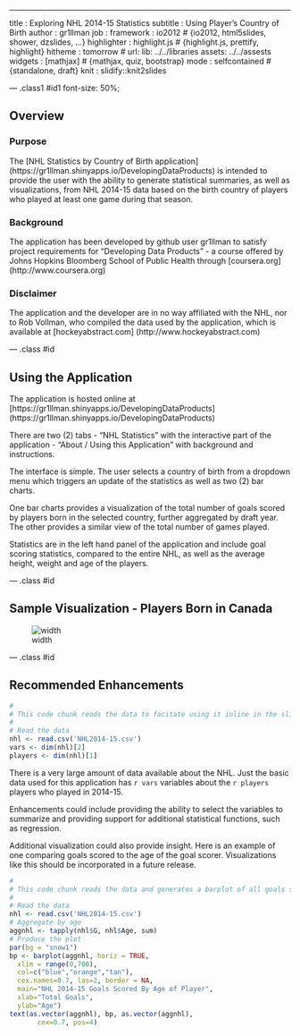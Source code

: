 --- 
title       : Exploring NHL 2014-15 Statistics
subtitle    : Using Player's Country of Birth
author      : gr1llman
job         : 
framework   : io2012        # {io2012, html5slides, shower, dzslides, ...}
highlighter : highlight.js  # {highlight.js, prettify, highlight}
hitheme     : tomorrow      # 
url:
        lib: ../../libraries
        assets: ../../assests
widgets     : [mathjax]            # {mathjax, quiz, bootstrap}
mode        : selfcontained # {standalone, draft}
knit        : slidify::knit2slides

--- .class1 #id1 font-size: 50%;

## Overview

### Purpose

The [NHL Statistics by Country of Birth application] (https://gr1llman.shinyapps.io/DevelopingDataProducts) is intended to provide the user with the ability to generate statistical summaries, as well as visualizations, from NHL 2014-15 data based on the birth country of players who played at least one game during that season.

### Background

The application has been developed by github user gr1llman to satisfy project requirements for "Developing Data Products" - a course offered by Johns Hopkins Bloomberg School of Public Health through [coursera.org] (http://www.coursera.org)


### Disclaimer

The application and the developer are in no way affiliated with the NHL, nor to Rob Vollman, who compiled the data used by the application, which is available at [hockeyabstract.com] (http://www.hockeyabstract.com)


--- .class #id

## Using the Application

The application is hosted online at [https://gr1llman.shinyapps.io/DevelopingDataProducts] (https://gr1llman.shinyapps.io/DevelopingDataProducts)

There are two (2) tabs
- "NHL Statistics" with the interactive part of the application
- "About / Using this Application" with background and instructions.

The interface is simple.  The user selects a country of birth from a dropdown menu which triggers an update of the statistics as well as two (2) bar charts.

One bar charts provides a visualization of the total number of goals scored by players born in the selected country, further aggregated by draft year.  The other provides a similar view of the total number of games played.

Statistics are in the left hand panel of the application and include goal scoring statistics, compared to the entire NHL, as well as the average height, weight and age of the players.

--- .class #id 

## Sample Visualization - Players Born in Canada

![width](Sample.png)

--- .class #id 

## Recommended Enhancements

```r
#
# This code chunk reads the data to facitate using it inline in the slides
#
# Read the data
nhl <- read.csv('NHL2014-15.csv')
vars <- dim(nhl)[2]
players <- dim(nhl)[1]
```
There is a very large amount of data available about the NHL.  Just the basic data used for this application has `r vars` variables about the `r players` players who played in 2014-15.

Enhancements could include providing the ability to select the variables to summarize and providing support for additional statistical functions, such as regression.

Additional visualization could also provide insight.  Here is an example of one comparing goals scored to the age of the goal scorer.  Visualizations like this should be incorporated in a future release.

```r
#
# This code chunk reads the data and generates a barplot of all goals scored by age of player
#
# Read the data
nhl <- read.csv('NHL2014-15.csv')
# Aggregate by age
aggnhl <- tapply(nhl$G, nhl$Age, sum)
# Produce the plot
par(bg = "snow1")
bp <- barplot(aggnhl, horiz = TRUE,
  xlim = range(0,700),
  col=c("blue","orange","tan"),
  cex.names=0.7, las=2, border = NA,
  main="NHL 2014-15 Goals Scored By Age of Player",
  xlab="Total Goals",
  ylab="Age")
text(as.vector(aggnhl), bp, as.vector(aggnhl),
       cex=0.7, pos=4)          
```



